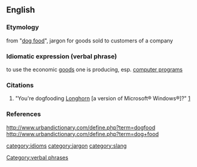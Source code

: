 ==English==
===Etymology===
from "[[dog food]]", jargon for goods sold to customers of a company
===Idiomatic expression (verbal phrase)===
to use the economic [[good]]s one is producing, esp. [[computer program]]s
===Citations===
#"You're dogfooding [[w:Longhorn|Longhorn]] [a version of Microsoft® Windows®]?" [http://channel9.msdn.com/default.aspx]
===References===
http://www.urbandictionary.com/define.php?term=dogfood
http://www.urbandictionary.com/define.php?term=dog+food

[[category:idioms]]
[[category:jargon]]
[[category:slang]]
[[Category:verbal phrases]]